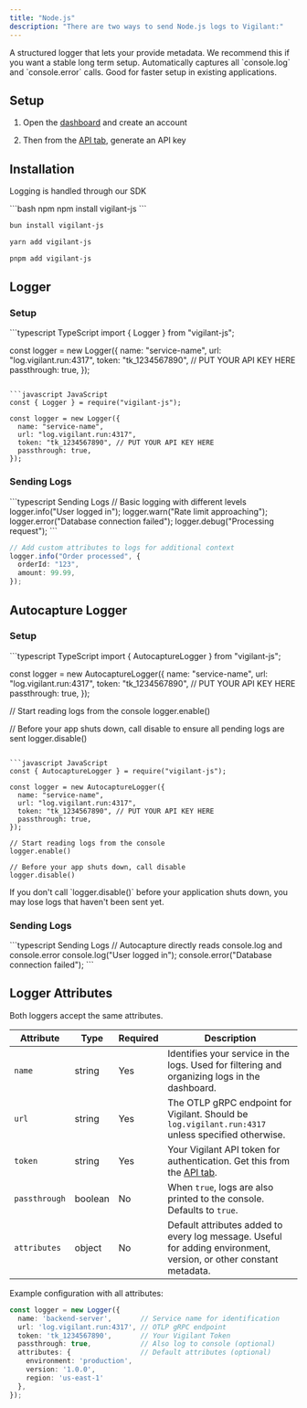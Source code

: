 ```yaml
---
title: "Node.js"
description: "There are two ways to send Node.js logs to Vigilant:"
---
```


<CardGroup cols={2}>
  <Card title="Logger" icon="rectangle-terminal">
    A structured logger that lets your provide metadata. We recommend this if
    you want a stable long term setup.
  </Card>
  <Card title="Autocapture Logger" icon="wand-magic-sparkles">
    Automatically captures all `console.log` and `console.error` calls. Good for
    faster setup in existing applications.
  </Card>
</CardGroup>

## Setup

1. Open the [dashboard](https://dashboard.vigilant.run/signup) and create an account

2. Then from the [API tab](https://dashboard.vigilant.run/api), generate an API key

## Installation

Logging is handled through our SDK

<CodeGroup>
```bash npm
npm install vigilant-js
```

```bash bun
bun install vigilant-js
```

```bash yarn
yarn add vigilant-js
```

```bash pnpm
pnpm add vigilant-js
```

</CodeGroup>

## Logger

### Setup

<CodeGroup>
  ```typescript TypeScript
  import { Logger } from "vigilant-js";

  const logger = new Logger({
    name: "service-name",
    url: "log.vigilant.run:4317",
    token: "tk_1234567890", // PUT YOUR API KEY HERE
    passthrough: true,
  });
  ```

  ```javascript JavaScript
  const { Logger } = require("vigilant-js");

  const logger = new Logger({
    name: "service-name",
    url: "log.vigilant.run:4317",
    token: "tk_1234567890", // PUT YOUR API KEY HERE
    passthrough: true,
  });
  ```
</CodeGroup>

### Sending Logs

<CodeGroup>
```typescript Sending Logs
// Basic logging with different levels
logger.info("User logged in");
logger.warn("Rate limit approaching");
logger.error("Database connection failed");
logger.debug("Processing request");
```

```typescript With Metadata
// Add custom attributes to logs for additional context
logger.info("Order processed", {
  orderId: "123",
  amount: 99.99,
});
```
</CodeGroup>

## Autocapture Logger

### Setup

<CodeGroup>
```typescript TypeScript
import { AutocaptureLogger } from "vigilant-js";

const logger = new AutocaptureLogger({
  name: "service-name",
  url: "log.vigilant.run:4317",
  token: "tk_1234567890", // PUT YOUR API KEY HERE
  passthrough: true,
});

// Start reading logs from the console
logger.enable()

// Before your app shuts down, call disable to ensure all pending logs are sent
logger.disable()
```

```javascript JavaScript
const { AutocaptureLogger } = require("vigilant-js");

const logger = new AutocaptureLogger({
  name: "service-name",
  url: "log.vigilant.run:4317",
  token: "tk_1234567890", // PUT YOUR API KEY HERE
  passthrough: true,
});

// Start reading logs from the console
logger.enable()

// Before your app shuts down, call disable
logger.disable()
```
</CodeGroup>

<Warning>
  If you don't call `logger.disable()` before your application shuts down, you may lose logs that haven't been sent yet.
</Warning>

### Sending Logs

<CodeGroup>
```typescript Sending Logs
// Autocapture directly reads console.log and console.error
console.log("User logged in");
console.error("Database connection failed");
```
</CodeGroup>

## Logger Attributes

Both loggers accept the same attributes.

| Attribute | Type | Required | Description |
| --- | --- | --- | --- |
| `name` | string | Yes | Identifies your service in the logs. Used for filtering and organizing logs in the dashboard. |
| `url` | string | Yes | The OTLP gRPC endpoint for Vigilant. Should be `log.vigilant.run:4317` unless specified otherwise. |
| `token` | string | Yes | Your Vigilant API token for authentication. Get this from the [API tab](https://dashboard.vigilant.run/api). |
| `passthrough` | boolean | No | When `true`, logs are also printed to the console. Defaults to `true`. |
| `attributes` | object | No | Default attributes added to every log message. Useful for adding environment, version, or other constant metadata. |

Example configuration with all attributes:

```typescript
const logger = new Logger({
  name: 'backend-server',       // Service name for identification
  url: 'log.vigilant.run:4317', // OTLP gRPC endpoint
  token: 'tk_1234567890',       // Your Vigilant Token
  passthrough: true,            // Also log to console (optional)
  attributes: {                 // Default attributes (optional)
    environment: 'production',
    version: '1.0.0',
    region: 'us-east-1'
  },
});
```